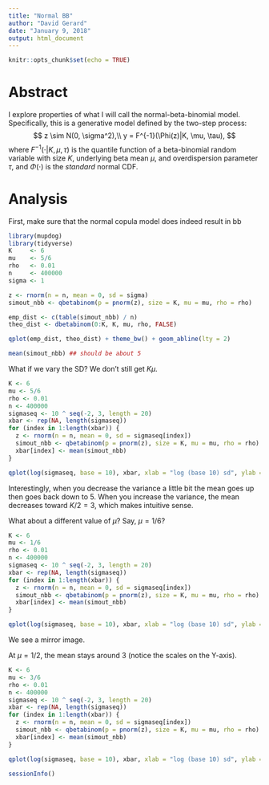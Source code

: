 ```yaml
---
title: "Normal BB"
author: "David Gerard"
date: "January 9, 2018"
output: html_document
---
```


```r
knitr::opts_chunk$set(echo = TRUE)
```

# Abstract

I explore properties of what I will call the normal-beta-binomial model. Specifically, this is a generative model defined by the two-step process:
$$
z \sim N(0, \sigma^2),\\
y = F^{-1}(\Phi(z)|K, \mu, \tau),
$$
where $F^{-1}(\cdot |K, \mu, \tau)$ is the quantile function of a beta-binomial random variable with size $K$, underlying beta mean $\mu$, and overdispersion parameter $\tau$, and $\Phi(\cdot)$ is the *standard* normal CDF.

# Analysis

First, make sure that the normal copula model does indeed result in bb
```r
library(mupdog)
library(tidyverse)
K     <- 6
mu    <- 5/6
rho   <- 0.01
n     <- 400000
sigma <- 1

z <- rnorm(n = n, mean = 0, sd = sigma)
simout_nbb <- qbetabinom(p = pnorm(z), size = K, mu = mu, rho = rho)

emp_dist <- c(table(simout_nbb) / n)
theo_dist <- dbetabinom(0:K, K, mu, rho, FALSE)

qplot(emp_dist, theo_dist) + theme_bw() + geom_abline(lty = 2)

mean(simout_nbb) ## should be about 5
```


What if we vary the SD? We don't still get $K\mu$.
```r
K <- 6
mu <- 5/6
rho <- 0.01
n <- 400000
sigmaseq <- 10 ^ seq(-2, 3, length = 20)
xbar <- rep(NA, length(sigmaseq))
for (index in 1:length(xbar)) {
  z <- rnorm(n = n, mean = 0, sd = sigmaseq[index])
  simout_nbb <- qbetabinom(p = pnorm(z), size = K, mu = mu, rho = rho)
  xbar[index] <- mean(simout_nbb)
}

qplot(log(sigmaseq, base = 10), xbar, xlab = "log (base 10) sd", ylab = "mean", geom = "line", main = "Mean of BB is 5") + theme_bw()
```

Interestingly, when you decrease the variance a little bit the mean goes up then goes back down to 5. When you increase the variance, the mean decreases toward $K/2 = 3$, which makes intuitive sense.

What about a different value of $\mu$? Say, $\mu = 1/6$?

```r
K <- 6
mu <- 1/6
rho <- 0.01
n <- 400000
sigmaseq <- 10 ^ seq(-2, 3, length = 20)
xbar <- rep(NA, length(sigmaseq))
for (index in 1:length(xbar)) {
  z <- rnorm(n = n, mean = 0, sd = sigmaseq[index])
  simout_nbb <- qbetabinom(p = pnorm(z), size = K, mu = mu, rho = rho)
  xbar[index] <- mean(simout_nbb)
}

qplot(log(sigmaseq, base = 10), xbar, xlab = "log (base 10) sd", ylab = "mean", geom = "line", main = "Mean of BB is 1") + theme_bw()
```

We see a mirror image.

At $\mu = 1/2$, the mean stays around 3 (notice the scales on the Y-axis).

```r
K <- 6
mu <- 3/6
rho <- 0.01
n <- 400000
sigmaseq <- 10 ^ seq(-2, 3, length = 20)
xbar <- rep(NA, length(sigmaseq))
for (index in 1:length(xbar)) {
  z <- rnorm(n = n, mean = 0, sd = sigmaseq[index])
  simout_nbb <- qbetabinom(p = pnorm(z), size = K, mu = mu, rho = rho)
  xbar[index] <- mean(simout_nbb)
}

qplot(log(sigmaseq, base = 10), xbar, xlab = "log (base 10) sd", ylab = "mean", geom = "line", main = "Mean of BB is 3") + theme_bw()
```

```r
sessionInfo()
```

